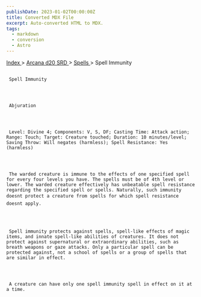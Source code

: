 ```yaml
---
publishDate: 2023-01-02T00:00:00Z
title: Converted MDX File
excerpt: Auto-converted HTML to MDX.
tags:
  - markdown
  - conversion
  - Astro
---
```


[
Index
](-index) >
[
Arcana d20 SRD
](arcana-d20-srd-index) >
[
Spells
](arcana-d20-srd-spells-index) > Spell Immunity

##

     Spell Immunity




     Abjuration




     Level: Divine 4; Components: V, S, DF; Casting Time: Attack action; Range: Touch; Target: Creature touched; Duration: 10 minutes/level; Saving Throw: Will negates (harmless); Spell Resistance: Yes (harmless)




     The warded creature is immune to the effects of one specified spell for every four levels you have. The spells must be of 4th level or lower. The warded creature effectively has unbeatable spell resistance regarding the specified spell or spells. Naturally, such immunity doesnt protect a creature from spells for which spell resistance doesnt apply.




     Spell immunity protects against spells, spell-like effects of magic items, and innate spell-like abilities of creatures. It does not protect against supernatural or extraordinary abilities, such as breath weapons or gaze attacks. Only a particular spell can be protected against, not a school of spells or a group of spells that are similar in effect.




     A creature can have only one spell immunity spell in effect on it at a time.
